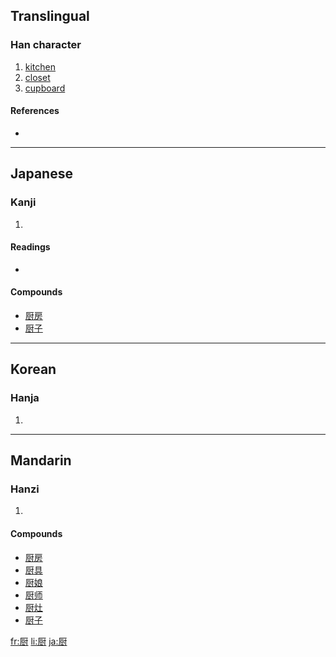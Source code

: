{{see|廚}}
==Translingual==

===Han character===
{{Han char|rn=27|rad=厂|as=10|sn=12|four=|canj=一一廿戈 (MMTI)}}

# [[kitchen]]
# [[closet]]
# [[cupboard]]

====References====
* {{Han ref|kx=0162.371|dkj=03005|dj=0370.160|hdz=10075.240|uh=53A8|ud=21416}}

----

==Japanese==

===Kanji===
{{ja-kanji|grade=|rs=厂10}}

# {{defn|Japanese}}

====Readings====
* {{ja-readings|on=[[ず]] (zu), [[ちゅう]] (chū)|kun=[[くりや]] (kuriya)}}

====Compounds====
* [[厨房]]
* [[厨子]]

----

==Korean==

===Hanja===
{{ko-hanja|hangeul=주|rv=ju|mr=chu}}

# {{defn|Korean}}

----

==Mandarin==

===Hanzi===
{{cmn-hanzi|tra=廚|pin=[[chú]] ([[chu2]])|wg=ch'u<sup>2</sup>}}

# {{defn|Mandarin}}

====Compounds====
* [[厨房]]
* [[厨具]]
* [[厨娘]]
* [[厨师]]
* [[厨灶]]
* [[厨子]]

[[fr:厨]]
[[li:厨]]
[[ja:厨]]